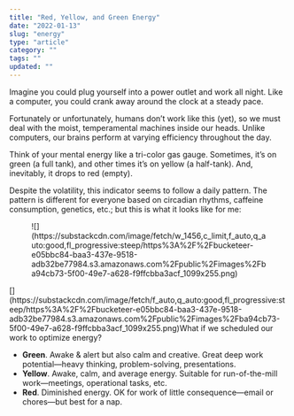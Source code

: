 ```yaml
---
title: "Red, Yellow, and Green Energy"
date: "2022-01-13"
slug: "energy"
type: "article"
category: ""
tags: ""
updated: ""
---
```


Imagine you could plug yourself into a power outlet and work all night. Like a computer, you could crank away around the clock at a steady pace.

Fortunately or unfortunately, humans don’t work like this (yet), so we must deal with the moist, temperamental machines inside our heads. Unlike computers, our brains perform at varying efficiency throughout the day.

Think of your mental energy like a tri-color gas gauge. Sometimes, it’s on green (a full tank), and other times it’s on yellow (a half-tank). And, inevitably, it drops to red (empty).

Despite the volatility, this indicator seems to follow a daily pattern. The pattern is different for everyone based on circadian rhythms, caffeine consumption, genetics, etc.; but this is what it looks like for me:

<figure class="wp-block-image">![](https://substackcdn.com/image/fetch/w_1456,c_limit,f_auto,q_auto:good,fl_progressive:steep/https%3A%2F%2Fbucketeer-e05bbc84-baa3-437e-9518-adb32be77984.s3.amazonaws.com%2Fpublic%2Fimages%2Fba94cb73-5f00-49e7-a628-f9ffcbba3acf_1099x255.png)</figure>[](https://substackcdn.com/image/fetch/f_auto,q_auto:good,fl_progressive:steep/https%3A%2F%2Fbucketeer-e05bbc84-baa3-437e-9518-adb32be77984.s3.amazonaws.com%2Fpublic%2Fimages%2Fba94cb73-5f00-49e7-a628-f9ffcbba3acf_1099x255.png)What if we scheduled our work to optimize energy?

- **Green**. Awake &amp; alert but also calm and creative. Great deep work potential—heavy thinking, problem-solving, presentations.
- **Yellow**. Awake, calm, and average energy. Suitable for run-of-the-mill work—meetings, operational tasks, etc.
- **Red**. Diminished energy. OK for work of little consequence—email or chores—but best for a nap.